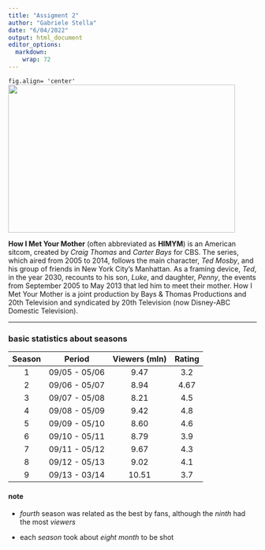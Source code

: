 ```yaml
---
title: "Assigment 2"
author: "Gabriele Stella"
date: "6/04/2022"
output: html_document
editor_options: 
  markdown: 
    wrap: 72
---
```


`fig.align= 'center'`<img src="https://upload.wikimedia.org/wikipedia/commons/thumb/2/2c/How_i_met_your_mother_logo.svg/440px-How_i_met_your_mother_logo.svg.png" width="460" height="300"/>

**How I Met Your Mother** (often abbreviated as **HIMYM**) is an
American sitcom, created by *Craig Thomas* and *Carter Bays* for CBS.
The series, which aired from 2005 to 2014, follows the main character,
*Ted Mosby*, and his group of friends in New York City's Manhattan. As a
framing device, *Ted*, in the year 2030, recounts to his son, *Luke*,
and daughter, *Penny*, the events from September 2005 to May 2013 that
led him to meet their mother. How I Met Your Mother is a joint
production by Bays & Thomas Productions and 20th Television and
syndicated by 20th Television (now Disney-ABC Domestic Television).

------------------------------------------------------------------------

### basic statistics about seasons

| Season |    Period     | Viewers (mln) | Rating |
|:------:|:-------------:|:-------------:|:------:|
|   1    | 09/05 - 05/06 |     9.47      |  3.2   |
|   2    | 09/06 - 05/07 |     8.94      |  4.67  |
|   3    | 09/07 - 05/08 |     8.21      |  4.5   |
|   4    | 09/08 - 05/09 |     9.42      |  4.8   |
|   5    | 09/09 - 05/10 |     8.60      |  4.6   |
|   6    | 09/10 - 05/11 |     8.79      |  3.9   |
|   7    | 09/11 - 05/12 |     9.67      |  4.3   |
|   8    | 09/12 - 05/13 |     9.02      |  4.1   |
|   9    | 09/13 - 03/14 |     10.51     |  3.7   |

#### note

-   *fourth* season was related as the best by fans, although the
    *ninth* had the most *viewers*

-   each *season* took about *eight month* to be shot
